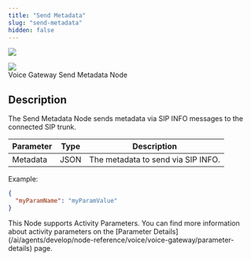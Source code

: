 ```yaml
---
title: "Send Metadata"
slug: "send-metadata"
hidden: false
---
```



<a href="/release-notes/4.45"><img noZoom src="https://img.shields.io/badge/Added in-v4.45-blue.svg" /></a>


<Frame>
  <img class="image-center" src="/_assets/ai/develop/node-reference/generic-voice/send-metadata.png" style={{ width: 'auto' }} />
  <figcaption>Voice Gateway Send Metadata Node</figcaption>
</Frame>

## Description

<AiNodeReferenceVoiceAcAndGenericNodeDeprecation/>

The Send Metadata Node sends metadata via SIP INFO messages to the connected SIP trunk.

| Parameter | Type | Description                        |
|-----------|------|------------------------------------|
| Metadata | JSON | The metadata to send via SIP INFO. |

Example:

```json
{
  "myParamName": "myParamValue"
}
```

<Note>
  This Node supports Activity Parameters. You can find more information about activity parameters on the [Parameter Details](/ai/agents/develop/node-reference/voice/voice-gateway/parameter-details) page.
</Note>